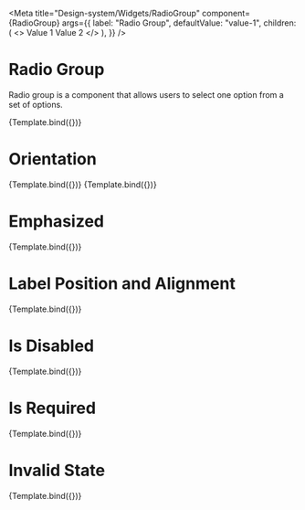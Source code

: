 
<Meta
  title="Design-system/Widgets/RadioGroup"
  component={RadioGroup}
  args={{
    label: "Radio Group",
    defaultValue: "value-1",
    children: (
      <>
        <Radio value="value-1">Value 1</Radio>
        <Radio value="value-2">Value 2</Radio>
      </>
    ),
  }}
/>


# Radio Group

Radio group is a component that allows users to select one option from a set of options.

<Canvas>
  <Story name="Radio Group">{Template.bind({})}</Story>
</Canvas>

<ArgsTable story="Radio Group" of={RadioGroup} />

# Orientation

<Canvas>
  <Story
    args={{
      orientation: "vertical",
    }}
    name="Orientation - Vertical"
  >
    {Template.bind({})}
  </Story>
  <Story
    args={{
      orientation: "horizontal",
    }}
    name="Orientation - Horizontal"
  >
    {Template.bind({})}
  </Story>
</Canvas>

# Emphasized

<Canvas>
  <Story
    args={{
      isEmphasized: true,
    }}
    name="Is Emphasised"
  >
    {Template.bind({})}
  </Story>
</Canvas>

# Label Position and Alignment

<Canvas>
  <Story
    args={{
      labelPosition: "side",
      labelWidth: "100px",
      errorMessage: "This is a description",
    }}
    name="Label Position - Side"
  >
    {Template.bind({})}
  </Story>
</Canvas>

# Is Disabled

<Canvas>
  <Story
    args={{
      isDisabled: true,
    }}
    name="Is Disabled"
  >
    {Template.bind({})}
  </Story>
</Canvas>

# Is Required

<Canvas>
  <Story
    args={{
      isRequired: true,
    }}
    name="Is Required"
  >
    {Template.bind({})}
  </Story>
</Canvas>

# Invalid State

<Canvas>
  <Story
    args={{
      validationState: "invalid",
      errorMessage: "This is a error message",
    }}
    name="Invalid State"
  >
    {Template.bind({})}
  </Story>
</Canvas>
